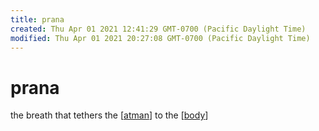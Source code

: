 ```yaml
---
title: prana
created: Thu Apr 01 2021 12:41:29 GMT-0700 (Pacific Daylight Time)
modified: Thu Apr 01 2021 20:27:08 GMT-0700 (Pacific Daylight Time)
---
```


# prana

the breath that tethers the [[atman]] to the [[body]]

[//begin]: # "Autogenerated link references for markdown compatibility"
[atman]: stories/atman "Ātman"
[body]: body "Body"
[//end]: # "Autogenerated link references"